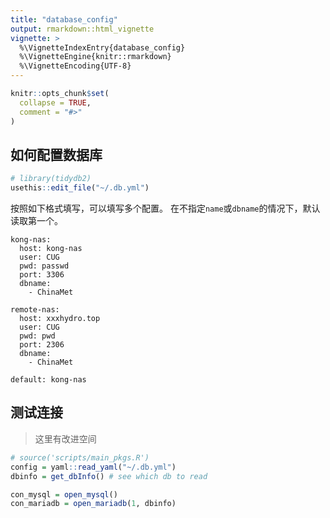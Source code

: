 ```yaml
---
title: "database_config"
output: rmarkdown::html_vignette
vignette: >
  %\VignetteIndexEntry{database_config}
  %\VignetteEngine{knitr::rmarkdown}
  %\VignetteEncoding{UTF-8}
---
```


```r
knitr::opts_chunk$set(
  collapse = TRUE,
  comment = "#>"
)
```

## 如何配置数据库

```r
# library(tidydb2)
usethis::edit_file("~/.db.yml")
```

按照如下格式填写，可以填写多个配置。
在不指定`name`或`dbname`的情况下，默认读取第一个。

```
kong-nas:
  host: kong-nas
  user: CUG
  pwd: passwd
  port: 3306
  dbname:
    - ChinaMet
    
remote-nas:
  host: xxxhydro.top
  user: CUG
  pwd: pwd
  port: 2306
  dbname: 
    - ChinaMet

default: kong-nas
```

## 测试连接

> 这里有改进空间

```r
# source('scripts/main_pkgs.R')
config = yaml::read_yaml("~/.db.yml")
dbinfo = get_dbInfo() # see which db to read

con_mysql = open_mysql()
con_mariadb = open_mariadb(1, dbinfo)
```


